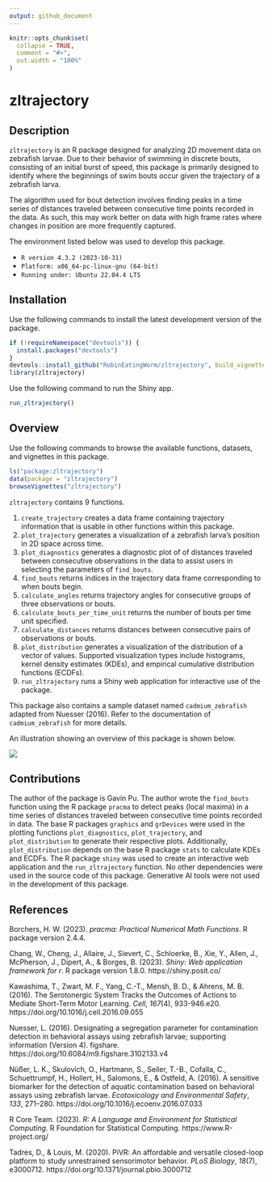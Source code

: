 ```yaml
---
output: github_document
---
```


<!-- README.md is generated from README.Rmd. Please edit that file -->

```r
knitr::opts_chunk$set(
  collapse = TRUE,
  comment = "#>",
  out.width = "100%"
)
```

# zltrajectory

<!-- badges: start -->
<!-- badges: end -->

## Description

`zltrajectory` is an R package designed for analyzing 2D movement data on
zebrafish larvae. Due to their behavior of swimming in discrete bouts,
consisting of an initial burst of speed, this package is primarily designed to
identify where the beginnings of swim bouts occur given the trajectory of a
zebrafish larva.

The algorithm used for bout detection involves finding peaks in a time series of
distances traveled between consecutive time points recorded in the data. As
such, this may work better on data with high frame rates where changes in
position are more frequently captured.

The environment listed below was used to develop this package.

* `R version 4.3.2 (2023-10-31)`
* `Platform: x86_64-pc-linux-gnu (64-bit)`
* `Running under: Ubuntu 22.04.4 LTS`

## Installation

Use the following commands to install the latest development version of the
package.

```r
if (!requireNamespace("devtools")) {
  install.packages("devtools")
}
devtools::install_github("RobinEatingWorm/zltrajectory", build_vignettes = TRUE)
library(zltrajectory)
```

Use the following command to run the Shiny app.

```r
run_zltrajectory()
```

## Overview

Use the following commands to browse the available functions, datasets, and
vignettes in this package.

```r
ls("package:zltrajectory")
data(package = "zltrajectory")
browseVignettes("zltrajectory")
```

`zltrajectory` contains 9 functions.

1. `create_trajectory` creates a data frame containing trajectory information
   that is usable in other functions within this package.
2. `plot_trajectory` generates a visualization of a zebrafish larva's position
   in 2D space across time.
3. `plot_diagnostics` generates a diagnostic plot of of distances traveled
   between consecutive observations in the data to assist users in selecting the
   parameters of `find_bouts`.
4. `find_bouts` returns indices in the trajectory data frame corresponding to
   when bouts begin.
5. `calculate_angles` returns trajectory angles for consecutive groups of three
   observations or bouts.
6. `calculate_bouts_per_time_unit` returns the number of bouts per time unit
   specified.
7. `calculate_distances` returns distances between consecutive pairs of
   observations or bouts.
8. `plot_distribution` generates a visualization of the distribution of a vector
   of values. Supported visualization types include histograms, kernel density
   estimates (KDEs), and empirical cumulative distribution functions (ECDFs).
9. `run_zltrajectory` runs a Shiny web application for interactive use of the
   package.

This package also contains a sample dataset named `cadmium_zebrafish` adapted
from Nuesser (2016). Refer to the documentation of `cadmium_zebrafish` for more
details.

An illustration showing an overview of this package is shown below.

![](./inst/extdata/overview.png)

## Contributions

The author of the package is Gavin Pu. The author wrote the `find_bouts`
function using the R package `pracma` to detect peaks (local maxima) in a time
series of distances traveled between consecutive time points recorded in data.
The base R packages `graphics` and `grDevices` were used in the plotting
functions `plot_diagnostics`, `plot_trajectory`, and `plot_distribution` to
generate their respective plots. Additionally, `plot_distribution` depends on
the base R package `stats` to calculate KDEs and ECDFs. The R package `shiny`
was used to create an interactive web application and the `run_zltrajectory`
function. No other dependencies were used in the source code of this package.
Generative AI tools were not used in the development of this package.

## References

Borchers, H. W. (2023). *pracma: Practical Numerical Math Functions*. R package
version 2.4.4.

Chang, W., Cheng, J., Allaire, J., Sievert, C., Schloerke, B., Xie, Y., Allen,
J., McPherson, J., Dipert, A., & Borges, B. (2023). *Shiny: Web application
framework for r*. R package version 1.8.0. https://shiny.posit.co/

Kawashima, T., Zwart, M. F., Yang, C.-T., Mensh, B. D., & Ahrens, M. B. (2016).
The Serotonergic System Tracks the Outcomes of Actions to Mediate Short-Term
Motor Learning. *Cell*, *167*(4), 933-946.e20.
https://doi.org/10.1016/j.cell.2016.09.055

Nuesser, L. (2016). Designating a segregation parameter for contamination
detection in behavioral assays using zebrafish larvae; supporting information
(Version 4). figshare. https://doi.org/10.6084/m9.figshare.3102133.v4

Nüßer, L. K., Skulovich, O., Hartmann, S., Seiler, T.-B., Cofalla, C.,
Schuettrumpf, H., Hollert, H., Salomons, E., & Ostfeld, A. (2016). A sensitive
biomarker for the detection of aquatic contamination based on behavioral assays
using zebrafish larvae. *Ecotoxicology and Environmental Safety*, *133*,
271–280. https://doi.org/10.1016/j.ecoenv.2016.07.033

R Core Team. (2023). *R: A Language and Environment for Statistical Computing*.
R Foundation for Statistical Computing. https://www.R-project.org/

Tadres, D., & Louis, M. (2020). PiVR: An affordable and versatile closed-loop
platform to study unrestrained sensorimotor behavior. *PLoS Biology*, *18*(7),
e3000712. https://doi.org/10.1371/journal.pbio.3000712
